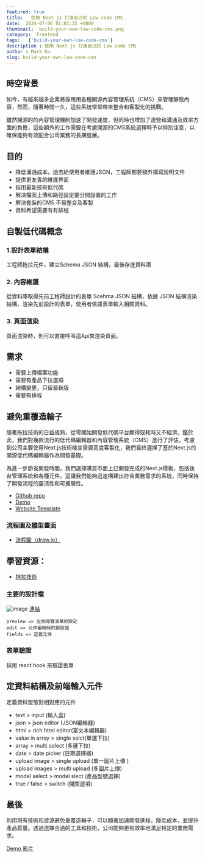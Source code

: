 ```yaml
---
featured: true
title:   使用 Next js 打造自己的 Low code CMS
date:  2024-07-06 01:01:35 +0800
thumbnail:  build-your-own-low-code-cms.png
category:  Frontend
tags:   ['build-your-own-low-code-cms']
description : 使用 Next js 打造自己的 Low code CMS
author : Mark Ku
slug: build-your-own-low-code-cms
---
```

## 時空背景
如今，有越來越多企業將採用用各種開源內容管理系統（CMS）來管理靜態內容，然而，隨著時間一久，這些系統常常帶來整合和客製化的挑戰。

雖然開源的的內容管理機制加速了開發速度，但同時也增加了運營和溝通及效率方面的負擔，這些額外的工作需要在考慮開源的CMS系統選擇時予以特別注意，以確保能夠有效配合公司業務的長期發展。

## 目的
* 降低溝通成本，過去給使用者維護JSON，工程師都要額外撰寫說明文件
* 提供更友善的維護界面
* 採用最新技術低代碼
* 解決檔案上傳和路徑設定要分開設置的工作
* 解決套裝的CMS 不易整合及客製
* 資料希望需要有有排程

## 自製低代碼概念
### 1.設計表單結構
工程師拖拉元件，建立Schema JSON 結構，最後存進資料庫
### 2. 內容維護
從資料庫取得先前工程師設計的表單 Scehma JSON 結構，依據 JSON 結構渲染結構，渲染先前設計的表單，使用者依據表單輸入相關資料。
### 3. 頁面渲染
頁面渲染時，則可以直接呼叫這Api來渲染頁面。

## 需求
* 需要上傳檔案功能
* 需要有產品下拉選項
* 結構變更，只留最新版
* 需要有排程

## 避免重覆造輪子
隨著拖拉技術的日益成熟，從零開始開發低代碼平台顯得既耗時又不經濟。鑑於此，我們對幾款流行的低代碼編輯器和內容管理系統（CMS）進行了評估。考慮到公司主要使用Next.js技術棧並需要高度客製化，我們最終選擇了基於Next.js的開源低代碼編輯器作為開發基礎。

為進一步節省開發時間，我們選擇購買市面上已開發完成的Next.js模板，包括後台管理系統和各種元件。這讓我們能夠迅速構建出符合業務需求的系統，同時保持了開發流程的靈活性和可擴展性。

* [Github repo](https://github.com/maqi1520/react-antd-low-code)
* [Demo](https://low-code.runjs.cool/editor)
* [Website Template](https://themeforest.net/item/pickbazar-react-graphql-ecommerce-template/25283305) 

### 流程圖及雛型畫面
* [流程圖（draw.io）](https://drive.google.com/file/d/1WLiov-NIOVuH3R1OyP9yXCRqppAH5pgn/view)

## 學習資源：
* [拖拉技術](https://zhuanlan.zhihu.com/p/654066892)

### 主要的設計檔
![image](https://hackmd.io/_uploads/SysKUjEYA.png)
[連結](https://github.com/maqi1520/react-antd-low-code/tree/main/src/components/editor/schema)

```
preview => 左側導覽清單的設定
edit => 元件編輯時的預設值
fields => 定義元件
```
### 表單驗證
採用 react hook 來驗證表單

## 定資料結構及前端輸入元件
定義資料型態對相對應的元件
* text > input (輸入盒)
* json  > json editor (JSON編輯器)
* html > rich html editor(富文本編輯器)
* value in array > single selct(單選下拉)
* array  > multi select  (多選下拉)
* date >  date picker (日期選擇器)
* upload image >  single upload (單一圖片上傳 )
* upload images > multi upload (多圖片上傳)
* model select > model slect (產品型號選擇)
* true / false > switch (開關選項)

## 最後
利用現有技術和資源避免重覆造輪子，可以顯著加速開發進程，降低成本，並提升產品質量。透過選擇合適的工具和技術，公司能夠更有效率地滿足特定的業務需求。  

[Demo 影片](https://www.loom.com/share/a6ecf60ae0bd4ba5a164870ca4e23bb5)
